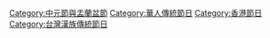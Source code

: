 [[Category:中元節與盂蘭盆節|Category:中元節與盂蘭盆節]]
[[Category:華人傳統節日|Category:華人傳統節日]]
[[Category:香港節日|Category:香港節日]]
[[Category:台灣漢族傳統節日|Category:台灣漢族傳統節日]]